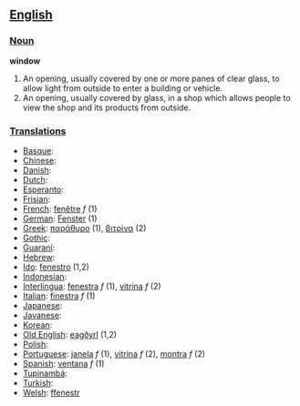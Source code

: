 == [[English]] ==

=== [[Noun]] ===

'''window'''
# An opening, usually covered by one or more panes of clear glass, to allow light from outside to enter a building or vehicle.
# An opening, usually covered by glass, in a shop which allows people to view the shop and its products from outside.

=== [[Translations]] ===

*[[Basque]]:
*[[Chinese]]:
*[[Danish]]:
*[[Dutch]]:
*[[Esperanto]]:
*[[Frisian]]:
*[[French]]: [[fenêtre]] ''f'' (1)
*[[German]]: [[Fenster]] (1)
*[[Greek]]: [[παράθυρο]] (1), [[βιτρίνα]] (2)
*[[Gothic]]:
*[[Guaraní]]:
*[[Hebrew]]:
*[[Ido]]: [[fenestro]] (1,2)
*[[Indonesian]]: 
*[[Interlingua]]: [[fenestra]] ''f'' (1), [[vitrina]] ''f'' (2)
*[[Italian]]: [[finestra]] ''f'' (1)
*[[Japanese]]:
*[[Javanese]]:
*[[Korean]]:
*[[Old English]]: [[eagðyrl]] (1,2)
*[[Polish]]:
*[[Portuguese]]: [[janela]] ''f'' (1), [[vitrina]] ''f'' (2), [[montra]] ''f'' (2)
*[[Spanish]]: [[ventana]] ''f'' (1)
*[[Tupinambá]]:
*[[Turkish]]:
*[[Welsh]]: [[ffenestr]]